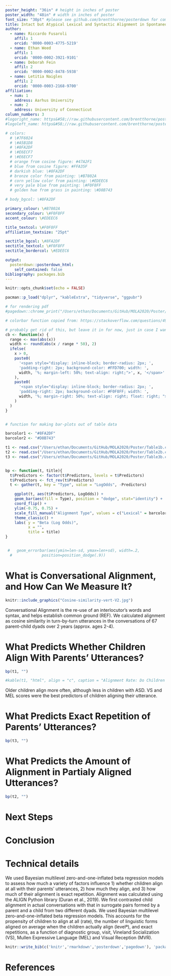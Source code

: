 ```yaml
---
poster_height: "36in" # height in inches of poster
poster_width: "48in" # width in inches of poster
font_size: "30pt" #please see github.com/brentthorne/posterdown for compatible options.
title: Intact but Atypical Lexical and Syntactic Alignment in Spontaneous Speech of Children with Autism Spectrum Disorder
author:
  - name: Riccardo Fusaroli
    affil: 1
    orcid: '0000-0003-4775-5219'
  - name: Ethan Weed
    affil: 1
    orcid: '0000-0002-3921-9101'
  - name: Deborah Fein
    affil: 2
    orcid: '0000-0002-8478-5938'
  - name: Letitia Naigles
    affil: 2
    orcid: '0000-0003-2168-9700'
affiliation:
  - num: 1
    address: Aarhus University
  - num: 2
    address: University of Connecticut
column_numbers: 3
#logoright_name: https&#58;//raw.githubusercontent.com/brentthorne/posterdown/master/images/betterhexlogo.png
#logoleft_name: https&#58;//raw.githubusercontent.com/brentthorne/posterdown/master/images/betterhexlogo.png

# colors:
  # \#7F6024
  # \#A5B1D8
  # \#8FA2DF
  # \#E6ECF7
  # \#E6ECF7  
  # orange from cosine figure: #47A2F1
  # blue from cosine figure: #FFA35F
  # darkish blue: \#8FA2DF
  # bronze color from painting: \#B7802A
  # corn yellow color from painting: \#EDEEC6
  # very pale blue from painting: \#F0F8FF
  # golden hue from grass in painting: \#D8B743

# body_bgcol: \#8FA2DF

primary_colour: \#B7802A
secondary_colour: \#F0F8FF
accent_colour: \#EDEEC6

title_textcol: \#F0F8FF
affiliation_textsize: "25pt"

sectitle_bgcol: \#8FA2DF
sectitle_textcol: \#F0F8FF
sectitle_bordercol: \#EDEEC6

output: 
  posterdown::posterdown_html:
    self_contained: false
bibliography: packages.bib
---
```


```r
knitr::opts_chunk$set(echo = FALSE)
```

```r
pacman::p_load("dplyr", "kableExtra", "tidyverse", "ggpubr")
```


```r
# for rendering pdf
#pagedown::chrome_print("/Users/ethan/Documents/GitHub/MOLA2020/Poster/standard/Fusaroli-et-al.Rmd")

# colorbar function copied from: https://stackoverflow.com/questions/49916591/how-to-reverse-only-one-bar-in-one-cell-if-the-value-is-negative-with-kableextra

# probably get rid of this, but leave it in for now, just in case I want to go back to tables with colorbars
cb <- function(x) {
  range <- max(abs(x))
  width <- round(abs(x / range * 50), 2)
  ifelse(
    x > 0,
    paste0(
      '<span style="display: inline-block; border-radius: 2px; ', 
      'padding-right: 2px; background-color: #FFD700; width: ', 
      width, '%; margin-left: 50%; text-align: right;">', x, '</span>'
    ),
    paste0(
      '<span style="display: inline-block; border-radius: 2px; ', 
      'padding-right: 2px; background-color: #F0F8FF; width: ', 
      width, '%; margin-right: 50%; text-align: right; float: right; ">', x, '</span>'
    )
  )
}


# function for making bar-plots out of table data

barcolor1 <- "#8FA2DF"
barcolor2 <- "#D8B743"

t1 <- read.csv("/Users/ethan/Documents/GitHub/MOLA2020/Poster/Table1b.csv")
t2 <- read.csv("/Users/ethan/Documents/GitHub/MOLA2020/Poster/Table2b.csv")
t3 <- read.csv("/Users/ethan/Documents/GitHub/MOLA2020/Poster/Table3b.csv")


bp <- function(t, title){
  t$Predictors <- factor(t$Predictors, levels = t$Predictors)
  t$Predictors <- fct_rev(t$Predictors)
  t <- gather(t, key = "Type", value = "LogOdds", -Predictors)

    ggplot(t, aes(t$Predictors, LogOdds)) +
    geom_bar(aes(fill = Type), position = "dodge", stat="identity") +
    coord_flip() +
    ylim(-0.75, 0.75) +
    scale_fill_manual("Alignment Type", values = c("Lexical" = barcolor1, "Syntactic" = barcolor2)) +
    theme_classic() +
    labs( y = "Beta (Log Odds)",
          x = "", 
          title = title)
}


 #   geom_errorbar(aes(ymin=len-sd, ymax=len+sd), width=.2,
  #             position=position_dodge(.9))

```


# What is Conversational Alignment, and How Can We Measure It?

```r
knitr::include_graphics("Cosine-similarity-vert-V2.jpg")
```

Conversational Alignment is the re-use of an interlocutor’s words and syntax, and helps establish common ground (REF). We calculated alignment as cosine similarity in turn-by-turn utterances in the conversations of 67 parent-child dyads over 2 years (approx. ages 2-4).

# What Predicts Whether Children Align With Parents' Utterances?  


```r

bp(t1, "")

#kable(t1, "html", align = "c", caption = "Alignment Rate: Do Children Align?", booktabs = T)

```

Older children align more often, although less in children with ASD. VS and MEL scores were the best predictors of children aligning their utterance.

# What Predicts Exact Repetition of Parents' Utterances?

```r


bp(t3, "")


```


# What Predicts the Amount of Alignment in Partialy Aligned Utterances?

```r

bp(t2, "")

```



# Next Steps



# Conclusion

# Technical details
We used Bayesian multilevel zero-and-one-inflated beta regression models to assess how much a variety of factors influence 1) whether children align at all with their parents' utterances, 2) how much they align, and 3) how much of their alignment is exact repetition. Alignment was calculated using the ALIGN Python library (Duran et al., 2019). We first contrasted child alignment in actual conversations with that in surrogate pairs formed by a parent and a child from two different dyads. We used Bayesian multilevel zero-and-one-inflated beta regression models. This accounts for the propensity of children to align at all (rate), the number of linguistic forms aligned on average when the children actually align (levelª), and exact repetitions, as a function of diagnostic group, visit, Vineland Socialization (VS), Mullen Expressive Language (MEL) and Visual Reception (MVR). 

```r
knitr::write_bib(c('knitr','rmarkdown','posterdown','pagedown'), 'packages.bib')
```

# References
